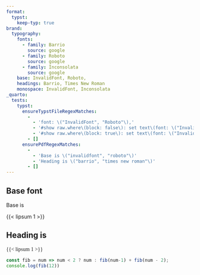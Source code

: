 ```yaml
---
format:
  typst:
    keep-typ: true
brand:
  typography:
    fonts:
      - family: Barrio
        source: google
      - family: Roboto
        source: google
      - family: Inconsolata
        source: google
    base: InvalidFont, Roboto, 
    headings: Barrio, Times New Roman
    monospace: InvalidFont, Inconsolata
_quarto:
  tests:
    typst:
      ensureTypstFileRegexMatches:
        -
          - 'font: \("InvalidFont", "Roboto"\),'
          - '#show raw.where\(block: false\): set text\(font: \("InvalidFont", "Inconsolata"\), \)'
          - '#show raw.where\(block: true\): set text\(font: \("InvalidFont", "Inconsolata"\), \)'
        - []
      ensurePdfRegexMatches:
        -
          - 'Base is \("invalidfont", "roboto"\)'
          - 'Heading is \("barrio", "times new roman"\)'
        - []
---
```


```{=typst}
#set text(fallback: false)
```

## Base font

Base is `#context text.font`{=typst}

{{< lipsum 1 >}}

## Heading is `#context text.font`{=typst}


::: {style="font-family: Barrio"}
{{< lipsum 1 >}}
:::

```js
const fib = num => num < 2 ? num : fib(num-1) + fib(num - 2);
console.log(fib(12))
```
